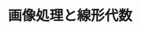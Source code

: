 ﻿---
title: "画像処理と線形代数"
category: "情報理工学院"
vol: "34"
interviewee: "山下 幸彦 "
url: ""
tags: []
pdf: "34-5.pdf"
facephoto: ""
career: ""
preface: "画像処理の中でも文字をベクトルに変換することによるパターン認識、画質の落ちが少なくデータ量の少ない画像圧縮に関する研究の紹介。"
---
